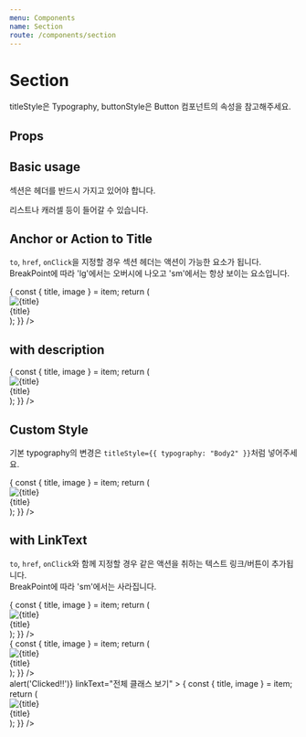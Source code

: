 ```yaml
---
menu: Components
name: Section
route: /components/section
---
```



# Section

titleStyle은 Typography, buttonStyle은 Button 컴포넌트의 속성을 참고해주세요.

## Props

<Props of={Section} />

## Basic usage

섹션은 헤더를 반드시 가지고 있어야 합니다.

<Playground>
  <Section title="가장 완강률이 높은 클래스">
    <PlayGroundBanner>리스트나 캐러셀 등이 들어갈 수 있습니다.</PlayGroundBanner>
  </Section>
</Playground>

## Anchor or Action to Title

`to`, `href`, `onClick`을 지정할 경우 섹션 헤더는 액션이 가능한 요소가 됩니다.  
BreakPoint에 따라 'lg'에서는 오버시에 나오고 'sm'에서는 항상 보이는 요소입니다.

<Playground>
  <Section title="가장 완강률이 높은 클래스" to="/">
    <GridList
      items={[
        {
          id: 1,
          title: '리스트 아이템 1',
          image: imageSrc,
          to: '/',
        },
        {
          id: 2,
          title: '리스트 아이템 2',
          image: imageSrc,
          to: '/',
        },
      ]}
      smColumn={2}
      renderItem={item => {
        const { title, image } = item;
        return (
          <div>
            <div>
              <img style={{ width: '100%' }} src={image} alt={title} />
            </div>
            <Body1>{title}</Body1>
          </div>
        );
      }}
    />
  </Section>
</Playground>

## with description

<Playground>
  <Section
    title="가장 완강률이 높은 클래스"
    description="알림신청 하신 분들에게는 할인 및 이벤트 소식과 제작 과정을 전해드려요."
    buttonTitle="클래스 전체보기"
  >
    <GridList
      items={[
        {
          id: 1,
          title: '리스트 아이템 1',
          image: imageSrc,
        },
        {
          id: 2,
          title: '리스트 아이템 2',
          image: imageSrc,
        },
      ]}
      smColumn={2}
      renderItem={item => {
        const { title, image } = item;
        return (
          <div>
            <div>
              <img style={{ width: '100%' }} src={image} alt={title} />
            </div>
            <Body1>{title}</Body1>
          </div>
        );
      }}
    />
  </Section>
</Playground>

## Custom Style

기본 typography의 변경은 `titleStyle={{ typography: "Body2" }}`처럼 넣어주세요.

<Playground>
  <Section
    title="가장 완강률이 높은 클래스"
    titleStyle={{
      typography: 'Body2',
      color: 'orange',
      sm: 'Caption1',
    }}
  >
    <GridList
      items={[
        {
          id: 1,
          title: '리스트 아이템 1',
          image: imageSrc,
        },
        {
          id: 2,
          title: '리스트 아이템 2',
          image: imageSrc,
        },
      ]}
      smColumn={2}
      renderItem={item => {
        const { title, image } = item;
        return (
          <div>
            <div>
              <img style={{ width: '100%' }} src={image} alt={title} />
            </div>
            <Body1>{title}</Body1>
          </div>
        );
      }}
    />
  </Section>
</Playground>

## with LinkText

`to`, `href`, `onClick`와 함께 지정할 경우 같은 액션을 취하는 텍스트 링크/버튼이 추가됩니다.  
BreakPoint에 따라 'sm'에서는 사라집니다.

<Playground>
  <Section
    title="가장 완강률이 높은 클래스"
    description="알림신청 하신 분들에게는 할인 및 이벤트 소식과 제작 과정을 전해드려요."
    to="/"
    linkText="전체 클래스 보기"
  >
    <GridList
      items={[
        {
          id: 1,
          title: '리스트 아이템 1',
          image: imageSrc,
          to: '/',
        },
        {
          id: 2,
          title: '리스트 아이템 2',
          image: imageSrc,
          to: '/',
        },
      ]}
      smColumn={2}
      renderItem={item => {
        const { title, image } = item;
        return (
          <div>
            <div>
              <img style={{ width: '100%' }} src={image} alt={title} />
            </div>
            <Body1>{title}</Body1>
          </div>
        );
      }}
    />
  </Section>
</Playground>

<Playground>
  <Section
    title="가장 완강률이 높은 클래스"
    description="알림신청 하신 분들에게는 할인 및 이벤트 소식과 제작 과정을 전해드려요."
    href="https://ui.class101.dev"
    target="_blank"
    linkText="전체 클래스 보기"
  >
    <GridList
      items={[
        {
          id: 1,
          title: '리스트 아이템 1',
          image: imageSrc,
          to: '/',
        },
        {
          id: 2,
          title: '리스트 아이템 2',
          image: imageSrc,
          to: '/',
        },
      ]}
      smColumn={2}
      renderItem={item => {
        const { title, image } = item;
        return (
          <div>
            <div>
              <img style={{ width: '100%' }} src={image} alt={title} />
            </div>
            <Body1>{title}</Body1>
          </div>
        );
      }}
    />
  </Section>
</Playground>

<Playground>
  <Section
    title="가장 완강률이 높은 클래스"
    description="알림신청 하신 분들에게는 할인 및 이벤트 소식과 제작 과정을 전해드려요."
    onClick={() => alert('Clicked!!')}
    linkText="전체 클래스 보기"
  >
    <GridList
      items={[
        {
          id: 1,
          title: '리스트 아이템 1',
          image: imageSrc,
          to: '/',
        },
        {
          id: 2,
          title: '리스트 아이템 2',
          image: imageSrc,
          to: '/',
        },
      ]}
      smColumn={2}
      renderItem={item => {
        const { title, image } = item;
        return (
          <div>
            <div>
              <img style={{ width: '100%' }} src={image} alt={title} />
            </div>
            <Body1>{title}</Body1>
          </div>
        );
      }}
    />
  </Section>
</Playground>
